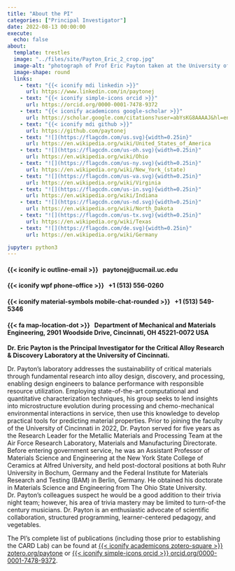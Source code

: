 ```yaml
---
title: "About the PI"
categories: ["Principal Investigator"]
date: 2022-08-13 00:00:00
execute:
  echo: false
about:
  template: trestles
  image: "../files/site/Payton_Eric_2_crop.jpg"
  image-alt: "photograph of Prof Eric Payton taken at the University of Cincinnati in August 2022"
  image-shape: round
  links:
    - text: "{{< iconify mdi linkedin >}}"
      url: https://www.linkedin.com/in/paytonej
    - text: "{{< iconify simple-icons orcid >}}"
      url: https://orcid.org/0000-0001-7478-9372
    - text: "{{< iconify academicons google-scholar >}}"
      url: https://scholar.google.com/citations?user=abYsKG8AAAAJ&hl=en
    - text: "{{< iconify mdi github >}}"
      url: https://github.com/paytonej
    - text: "![](https://flagcdn.com/us.svg){width=0.25in}"
      url: https://en.wikipedia.org/wiki/United_States_of_America
    - text: "![](https://flagcdn.com/us-oh.svg){width=0.25in}"
      url: https://en.wikipedia.org/wiki/Ohio
    - text: "![](https://flagcdn.com/us-ny.svg){width=0.25in}"
      url: https://en.wikipedia.org/wiki/New_York_(state)
    - text: "![](https://flagcdn.com/us-va.svg){width=0.25in}"
      url: https://en.wikipedia.org/wiki/Virginia
    - text: "![](https://flagcdn.com/us-in.svg){width=0.25in}"
      url: https://en.wikipedia.org/wiki/Indiana
    - text: "![](https://flagcdn.com/us-nd.svg){width=0.25in}"
      url: https://en.wikipedia.org/wiki/North_Dakota
    - text: "![](https://flagcdn.com/us-tx.svg){width=0.25in}"
      url: https://en.wikipedia.org/wiki/Texas
    - text: "![](https://flagcdn.com/de.svg){width=0.25in}"
      url: https://en.wikipedia.org/wiki/Germany  

jupyter: python3
---
```


:::{#contact}

#### {{< iconify ic outline-email >}} &nbsp; paytonej@ucmail.uc.edu

#### {{< iconify wpf phone-office >}} &nbsp; +1 (513) 556-0260

#### {{< iconify material-symbols mobile-chat-rounded >}} &nbsp; +1 (513) 549-5346

#### {{< fa map-location-dot >}} &nbsp; Department of Mechanical and Materials Engineering, 2901 Woodside Drive, Cincinnati, OH 45221-0072 USA

:::

**Dr. Eric Payton is the Principal Investigator for the Critical Alloy Research & Discovery Laboratory at the University of Cincinnati.**

Dr. Payton’s laboratory addresses the sustainability of critical materials through fundamental research into alloy design, discovery, and processing, enabling design engineers to balance performance with responsible resource utilization. Employing state-of-the-art computational and quantitative characterization techniques, his group seeks to lend insights into microstructure evolution during processing and chemo-mechanical environmental interactions in service, then use this knowledge to develop practical tools for predicting material properties. Prior to joining the faculty of the University of Cincinnati in 2022, Dr. Payton served for five years as the Research Leader for the Metallic Materials and Processing Team at the Air Force Research Laboratory, Materials and Manufacturing Directorate. Before entering government service, he was an Assistant Professor of Materials Science and Engineering at the New York State College of Ceramics at Alfred University, and held post-doctoral positions at both Ruhr University in Bochum, Germany and the Federal Institute for Materials Research and Testing (BAM) in Berlin, Germany. He obtained his doctorate in Materials Science and Engineering from The Ohio State University. Dr. Payton’s colleagues suspect he would be a good addition to their trivia night team; however, his area of trivia mastery may be limited to turn-of-the century musicians. Dr. Payton is an enthusiastic advocate of scientific collaboration, structured programming, learner-centered pedagogy, and vegetables.

The PI's complete list of publications (including those prior to establishing the CARD Lab) can be found at [{{< iconify academicons zotero-square >}} zotero.org/paytone](https://www.zotero.org/paytone "Zotero") or [{{< iconify simple-icons orcid >}} orcid.org/0000-0001-7478-9372](https://orcid.org/0000-0001-7478-9372 "ORCID").

 